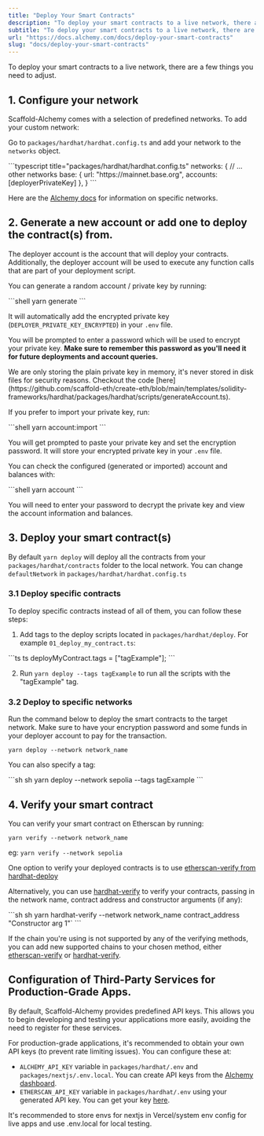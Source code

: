 ```yaml
---
title: "Deploy Your Smart Contracts"
description: "To deploy your smart contracts to a live network, there are a few things you need to adjust. 1. Configure your network Scaffold-Alchemy comes with a selection of predefined networks. To add your custom network: Go to packages/hardhat/hardhat.config.ts and add your network to the networks object. net..."
subtitle: "To deploy your smart contracts to a live network, there are a few things you need to adjust. 1. Configure your network Scaffold-Alchemy comes with a selection of predefined networks. To add your custom network: Go to packages/hardhat/hardhat.config.ts and add your network to the networks object. net..."
url: "https://docs.alchemy.com/docs/deploy-your-smart-contracts"
slug: "docs/deploy-your-smart-contracts"
---
```


To deploy your smart contracts to a live network, there are a few things you need to adjust.

## 1. Configure your network

Scaffold-Alchemy comes with a selection of predefined networks. To add your custom network:

Go to `packages/hardhat/hardhat.config.ts` and add your network to the `networks` object.

<CodeGroup>
  ```typescript title="packages/hardhat/hardhat.config.ts"
  networks: {
      // ... other networks
      base: {
          url: "https://mainnet.base.org",
          accounts: [deployerPrivateKey]
      },
  }
  ```
</CodeGroup>

Here are the [Alchemy docs](/docs/how-to-add-alchemy-rpc-endpoints-to-metamask) for information on specific networks.

## 2. Generate a new account or add one to deploy the contract(s) from.

The deployer account is the account that will deploy your contracts. Additionally, the deployer account will be used to execute any function calls that are part of your deployment script.

You can generate a random account / private key by running:

<CodeGroup>
  ```shell
  yarn generate
  ```
</CodeGroup>

It will automatically add the encrypted private key (`DEPLOYER_PRIVATE_KEY_ENCRYPTED`) in your `.env` file.

You will be prompted to enter a password which will be used to encrypt your private key. **Make sure to remember this password as you'll need it for future deployments and account queries.**

<Info>
  We are only storing the plain private key in memory, it's never stored in disk files for security reasons. Checkout the code [here](https://github.com/scaffold-eth/create-eth/blob/main/templates/solidity-frameworks/hardhat/packages/hardhat/scripts/generateAccount.ts).
</Info>

If you prefer to import your private key, run:

<CodeGroup>
  ```shell
  yarn account:import
  ```
</CodeGroup>

You will get prompted to paste your private key and set the encryption password. It will store your encrypted private key in your `.env` file.

You can check the configured (generated or imported) account and balances with:

<CodeGroup>
  ```shell
  yarn account
  ```
</CodeGroup>

You will need to enter your password to decrypt the private key and view the account information and balances.

## 3. Deploy your smart contract(s)

By default `yarn deploy` will deploy all the contracts from your `packages/hardhat/contracts` folder to the local network. You can change `defaultNetwork` in `packages/hardhat/hardhat.config.ts`

### 3.1 Deploy specific contracts

To deploy specific contracts instead of all of them, you can follow these steps:

1. Add tags to the deploy scripts located in `packages/hardhat/deploy`. For example `01_deploy_my_contract.ts`:

<CodeGroup>
  ```ts ts
  deployMyContract.tags = ["tagExample"];
  ```
</CodeGroup>

2. Run `yarn deploy --tags tagExample` to run all the scripts with the "tagExample" tag.

### 3.2 Deploy to specific networks

Run the command below to deploy the smart contracts to the target network. Make sure to have your encryption password and some funds in your deployer account to pay for the transaction.

```shell
yarn deploy --network network_name
```

You can also specify a tag:

<CodeGroup>
  ```sh sh
  yarn deploy --network sepolia --tags tagExample
  ```
</CodeGroup>

## 4. Verify your smart contract

You can verify your smart contract on Etherscan by running:

```shell
yarn verify --network network_name
```

eg: `yarn verify --network sepolia`

One option to verify your deployed contracts is to use [etherscan-verify from hardhat-deploy](https://www.npmjs.com/package/hardhat-deploy#4-hardhat-etherscan-verify)

Alternatively, you can use [hardhat-verify](https://hardhat.org/hardhat-runner/plugins/nomicfoundation-hardhat-verify) to verify your contracts, passing in the network name, contract address and constructor arguments (if any):

<CodeGroup>
  ```sh sh
  yarn hardhat-verify --network network_name contract_address "Constructor arg 1"`
  ```
</CodeGroup>

If the chain you're using is not supported by any of the verifying methods, you can add new supported chains to your chosen method, either [etherscan-verify](https://www.npmjs.com/package/hardhat-deploy#options-2) or [hardhat-verify](https://hardhat.org/hardhat-runner/plugins/nomicfoundation-hardhat-verify#adding-support-for-other-networks).

## Configuration of Third-Party Services for Production-Grade Apps.

By default, Scaffold-Alchemy provides predefined API keys. This allows you to begin developing and testing your applications more easily, avoiding the need to register for these services.

For production-grade applications, it's recommended to obtain your own API keys (to prevent rate limiting issues). You can configure these at:

* `ALCHEMY_API_KEY` variable in `packages/hardhat/.env` and `packages/nextjs/.env.local`. You can create API keys from the [Alchemy dashboard](https://dashboard.alchemy.com/).
* `ETHERSCAN_API_KEY` variable in `packages/hardhat/.env` using your generated API key. You can get your key [here](https://etherscan.io/myapikey).

<Info>
  It's recommended to store envs for nextjs in Vercel/system env config for live apps and use .env.local for local testing.
</Info>
